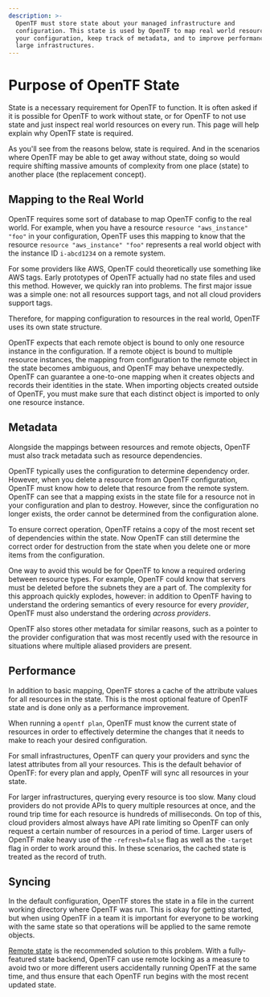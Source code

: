```yaml
---
description: >-
  OpenTF must store state about your managed infrastructure and
  configuration. This state is used by OpenTF to map real world resources to
  your configuration, keep track of metadata, and to improve performance for
  large infrastructures.
---
```


# Purpose of OpenTF State

State is a necessary requirement for OpenTF to function. It is often
asked if it is possible for OpenTF to work without state, or for OpenTF
to not use state and just inspect real world resources on every run. This page
will help explain why OpenTF state is required.

As you'll see from the reasons below, state is required. And in the scenarios
where OpenTF may be able to get away without state, doing so would require
shifting massive amounts of complexity from one place (state) to another place
(the replacement concept).

## Mapping to the Real World

OpenTF requires some sort of database to map OpenTF config to the real
world. For example, when you have a resource `resource "aws_instance" "foo"` in your
configuration, OpenTF uses this mapping to know that the resource `resource "aws_instance" "foo"`
represents a real world object with the instance ID `i-abcd1234` on a remote system.

For some providers like AWS, OpenTF could theoretically use something like
AWS tags. Early prototypes of OpenTF actually had no state files and used
this method. However, we quickly ran into problems. The first major issue was
a simple one: not all resources support tags, and not all cloud providers
support tags.

Therefore, for mapping configuration to resources in the real world,
OpenTF uses its own state structure.

OpenTF expects that each remote object is bound to only one resource instance in the configuration.
If a remote object is bound to multiple resource instances, the mapping from configuration to the remote
object in the state becomes ambiguous, and OpenTF may behave unexpectedly. OpenTF can guarantee
a one-to-one mapping when it creates objects and records their identities in the state. 
When importing objects created outside of OpenTF, you must make sure that each distinct object
is imported to only one resource instance.

## Metadata

Alongside the mappings between resources and remote objects, OpenTF must
also track metadata such as resource dependencies.

OpenTF typically uses the configuration to determine dependency order.
However, when you delete a resource from an OpenTF configuration, OpenTF
must know how to delete that resource from the remote system. OpenTF can see that a mapping exists
in the state file for a resource not in your configuration and plan to destroy. However, since
the configuration no longer exists, the order cannot be determined from the
configuration alone.

To ensure correct operation, OpenTF retains a copy of the most recent set
of dependencies within the state. Now OpenTF can still determine the correct
order for destruction from the state when you delete one or more items from
the configuration.

One way to avoid this would be for OpenTF to know a required ordering
between resource types. For example, OpenTF could know that servers must be
deleted before the subnets they are a part of. The complexity for this approach
quickly explodes, however: in addition to OpenTF having to understand the
ordering semantics of every resource for every _provider_, OpenTF must also
understand the ordering _across providers_.

OpenTF also stores other metadata for similar reasons, such as a pointer
to the provider configuration that was most recently used with the resource
in situations where multiple aliased providers are present.

## Performance

In addition to basic mapping, OpenTF stores a cache of the attribute
values for all resources in the state. This is the most optional feature of
OpenTF state and is done only as a performance improvement.

When running a `opentf plan`, OpenTF must know the current state of
resources in order to effectively determine the changes that it needs to make
to reach your desired configuration.

For small infrastructures, OpenTF can query your providers and sync the
latest attributes from all your resources. This is the default behavior
of OpenTF: for every plan and apply, OpenTF will sync all resources in
your state.

For larger infrastructures, querying every resource is too slow. Many cloud
providers do not provide APIs to query multiple resources at once, and the
round trip time for each resource is hundreds of milliseconds. On top of this,
cloud providers almost always have API rate limiting so OpenTF can only
request a certain number of resources in a period of time. Larger users
of OpenTF make heavy use of the `-refresh=false` flag as well as the
`-target` flag in order to work around this. In these scenarios, the cached
state is treated as the record of truth.

## Syncing

In the default configuration, OpenTF stores the state in a file in the
current working directory where OpenTF was run. This is okay for getting
started, but when using OpenTF in a team it is important for everyone
to be working with the same state so that operations will be applied to the
same remote objects.

[Remote state](/opentf/language/state/remote) is the recommended solution
to this problem. With a fully-featured state backend, OpenTF can use
remote locking as a measure to avoid two or more different users accidentally
running OpenTF at the same time, and thus ensure that each OpenTF run
begins with the most recent updated state.
